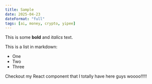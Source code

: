 ```yaml
---
title: Sample
date: 2025-04-23
dateFormat: "full"
tags: [ai, money, crypto, yipee]
---
```

 
This is some **bold** and _italics_ text.
 
This is a list in markdown:
 
- One
- Two
- Three
 
Checkout my React component that I totally have here guys woooo!!!!!